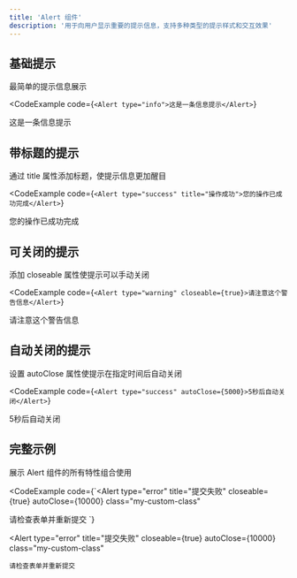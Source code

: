 ```yaml
---
title: 'Alert 组件'
description: '用于向用户显示重要的提示信息，支持多种类型的提示样式和交互效果'
---
```



## 基础提示

最简单的提示信息展示

<CodeExample
  code={`<Alert type="info">这是一条信息提示</Alert>`}
>
  <Alert type="info">这是一条信息提示</Alert>
</CodeExample>

## 带标题的提示

通过 title 属性添加标题，使提示信息更加醒目

<CodeExample
  code={`<Alert type="success" title="操作成功">您的操作已成功完成</Alert>`}
>
  <Alert type="success" title="操作成功">您的操作已成功完成</Alert>
</CodeExample>

## 可关闭的提示

添加 closeable 属性使提示可以手动关闭

<CodeExample
  code={`<Alert type="warning" closeable={true}>请注意这个警告信息</Alert>`}
>
  <Alert type="warning" closeable={true}>请注意这个警告信息</Alert>
</CodeExample>

## 自动关闭的提示

设置 autoClose 属性使提示在指定时间后自动关闭

<CodeExample
  code={`<Alert type="success" autoClose={5000}>5秒后自动关闭</Alert>`}
>
  <Alert type="success" autoClose={5000}>5秒后自动关闭</Alert>
</CodeExample>

## 完整示例

展示 Alert 组件的所有特性组合使用

<CodeExample
  code={`<Alert 
  type="error" 
  title="提交失败" 
  closeable={true} 
  autoClose={10000}
  class="my-custom-class"
>
  请检查表单并重新提交
</Alert>`}
>
  <Alert 
    type="error" 
    title="提交失败" 
    closeable={true} 
    autoClose={10000}
    class="my-custom-class"
  >
    请检查表单并重新提交
  </Alert>
</CodeExample>